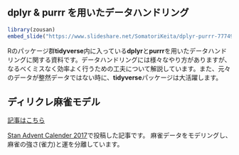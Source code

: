 <br />
<br />

## dplyr & purrr を用いたデータハンドリング
```r
library(zousan)
embed_slide("https://www.slideshare.net/SomatoriKeita/dplyr-purrr-77749974")
```

Rのパッケージ群**tidyverse**内に入っている**dplyr**と**purrr**を用いたデータハンドリングに関する資料です。データハンドリングには様々なやり方がありますが、なるべくミスなく効率よく行うための工夫について解説しています。また、元々のデータが整然データではない時に、**tidyverse**パッケージは大活躍します。

## ディリクレ麻雀モデル

[記事はこちら](file:///Users/keita_somatori/Dropbox/private/%E3%83%88%E3%82%99%E3%82%AD%E3%83%A5%E3%83%A1%E3%83%B3%E3%83%88/%E3%83%9B%E3%83%BC%E3%83%A0%E3%83%98%E3%82%9A%E3%83%BC%E3%82%B7%E3%82%99/homepage/docs/majongAC.html)

[Stan Advent Calender 2017](https://qiita.com/advent-calendar/2017/stan)で投稿した記事です。
麻雀データをモデリングし、麻雀の強さ(雀力)と運を分離しています。
